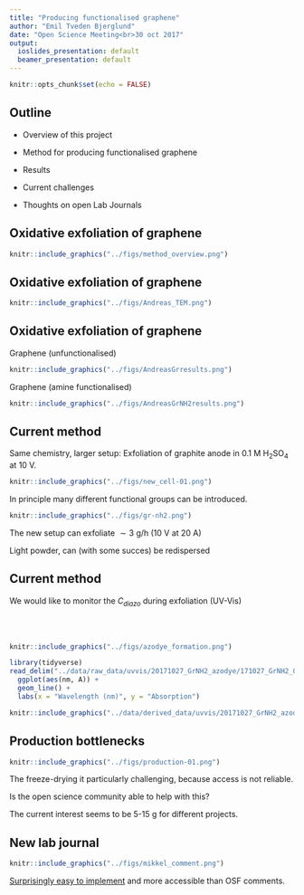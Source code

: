 ```yaml
---
title: "Producing functionalised graphene"
author: "Emil Tveden Bjerglund"
date: "Open Science Meeting<br>30 oct 2017"
output:
  ioslides_presentation: default
  beamer_presentation: default
---
```


```r
knitr::opts_chunk$set(echo = FALSE)
```

## Outline

* Overview of this project
* Method for producing functionalised graphene
* Results
* Current challenges

* Thoughts on open Lab Journals

## Oxidative exfoliation of graphene
```r
knitr::include_graphics("../figs/method_overview.png")
```


## Oxidative exfoliation of graphene
```r
knitr::include_graphics("../figs/Andreas_TEM.png")
```


## Oxidative exfoliation of graphene
Graphene (unfunctionalised)
```r
knitr::include_graphics("../figs/AndreasGrresults.png")
```

Graphene (amine functionalised)
```r
knitr::include_graphics("../figs/AndreasGrNH2results.png")
```

## Current method

<div class="columns-2">
Same chemistry, larger setup: Exfoliation of graphite anode in 0.1 M H~2~SO~4~ at 10 V.

```r
knitr::include_graphics("../figs/new_cell-01.png")
```


In principle many different functional groups can be introduced.

```r
knitr::include_graphics("../figs/gr-nh2.png")
```

The new setup can exfoliate $\sim 3$ g/h (10 V at 20 A)
</div>

Light powder, can (with some succes) be redispersed

## Current method

<div class="columns-2">

We would like to monitor the $C_{diazo}$ during exfoliation (UV-Vis)

<br><br>

```r
knitr::include_graphics("../figs/azodye_formation.png")
```

</div>

```r
library(tidyverse)
read_delim("../data/raw_data/uvvis/20171027_GrNH2_azodye/171027_GrNH2_00min.csv", skip = 1, delim = ";") %>% 
  ggplot(aes(nm, A)) + 
  geom_line() +
  labs(x = "Wavelength (nm)", y = "Absorption")
```
```r
knitr::include_graphics("../data/derived_data/uvvis/20171027_GrNH2_azodye/20171027_azodye_time.png")
```



## Production bottlenecks

```r
knitr::include_graphics("../figs/production-01.png")
```

The freeze-drying it particularly challenging, because access is not reliable.

Is the open science community able to help with this?

The current interest seems to be 5-15 g for different projects.

## New lab journal

```r
knitr::include_graphics("../figs/mikkel_comment.png")
```

[Surprisingly easy to implement](https://emiltb.github.io/graphene-production/index.html) and more accessible than OSF comments.

